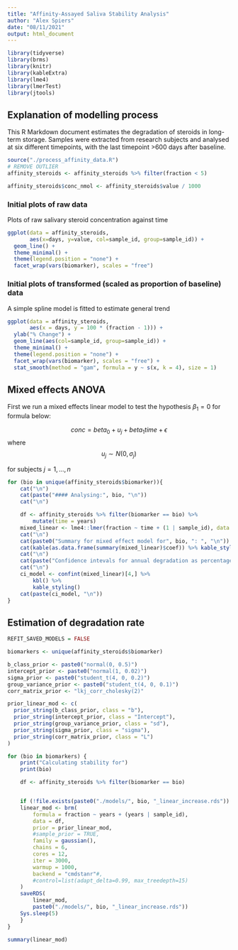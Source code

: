 ```yaml
---
title: "Affinity-Assayed Saliva Stability Analysis"
author: "Alex Spiers"
date: "08/11/2021"
output: html_document
---
```


```r
library(tidyverse)
library(brms)
library(knitr)
library(kableExtra)
library(lme4)
library(lmerTest)
library(jtools)
```

## Explanation of modelling process

This R Markdown document estimates the degradation of steroids in long-term
storage. Samples were extracted from research subjects and analysed at 
six different timepoints, with the last timepoint >600 days after baseline.

```r

source("./process_affinity_data.R")
# REMOVE OUTLIER
affinity_steroids <- affinity_steroids %>% filter(fraction < 5)

affinity_steroids$conc_nmol <- affinity_steroids$value / 1000
```

### Initial plots of raw data

Plots of raw salivary steroid concentration against time

```r
ggplot(data = affinity_steroids,
       aes(x=days, y=value, col=sample_id, group=sample_id)) +
  geom_line() +
  theme_minimal() +
  theme(legend.position = "none") +
  facet_wrap(vars(biomarker), scales = "free")
```

### Initial plots of transformed (scaled as proportion of baseline) data

A simple spline model is fitted to estimate general trend

```r
ggplot(data = affinity_steroids,
       aes(x = days, y = 100 * (fraction - 1))) +
  ylab("% Change") +
  geom_line(aes(col=sample_id, group=sample_id)) +
  theme_minimal() +
  theme(legend.position = "none") +
  facet_wrap(vars(biomarker), scales = "free") +
  stat_smooth(method = "gam", formula = y ~ s(x, k = 4), size = 1)
```

## Mixed effects ANOVA
First we run a mixed effects linear model to test the hypothesis $\beta_1 = 0$ for formula below:

$$conc = beta_0 + u_j + beta_1time + \epsilon$$
where $$u_j \sim N(0, \sigma_j)$$

for subjects $j = 1, ... ,n$

```r
for (bio in unique(affinity_steroids$biomarker)){
    cat("\n")
    cat(paste("#### Analysing:", bio, "\n"))
    cat("\n")

    df <- affinity_steroids %>% filter(biomarker == bio) %>%
        mutate(time = years)
    mixed_linear <- lme4::lmer(fraction ~ time + (1 | sample_id), data = df)
    cat("\n")
    cat(paste0("Summary for mixed effect model for", bio, ": ", "\n"))
    cat(kable(as.data.frame(summary(mixed_linear)$coef)) %>% kable_styling())
    cat("\n")
    cat(paste("Confidence intevals for annual degradation as percentage: \n"))
    cat("\n")
    ci_model <- confint(mixed_linear)[4,] %>%
        kbl() %>%
        kable_styling()
    cat(paste(ci_model, "\n"))
}
```

## Estimation of degradation rate

<!-- Only run code chunk if models are NOT all fitted --> 

```r

REFIT_SAVED_MODELS = FALSE

biomarkers <- unique(affinity_steroids$biomarker)

b_class_prior <- paste0("normal(0, 0.5)")
intercept_prior <- paste0("normal(1, 0.02)")
sigma_prior <- paste0("student_t(4, 0, 0.2)")
group_variance_prior <- paste0("student_t(4, 0, 0.1)")
corr_matrix_prior <- "lkj_corr_cholesky(2)"

prior_linear_mod <- c(
  prior_string(b_class_prior, class = "b"),
  prior_string(intercept_prior, class = "Intercept"),
  prior_string(group_variance_prior, class = "sd"),
  prior_string(sigma_prior, class = "sigma"),
  prior_string(corr_matrix_prior, class = "L")
)

for (bio in biomarkers) {
    print("Calculating stability for")
    print(bio)

    df <- affinity_steroids %>% filter(biomarker == bio)


    if (!file.exists(paste0("./models/", bio, "_linear_increase.rds")) | REFIT_SAVED_MODELS){
    linear_mod <- brm(
        formula = fraction ~ years + (years | sample_id),
        data = df,
        prior = prior_linear_mod,
        #sample_prior = TRUE,
        family = gaussian(),
        chains = 6,
        cores = 12,
        iter = 3000,
        warmup = 1000,
        backend = "cmdstanr"#,
        #control=list(adapt_delta=0.99, max_treedepth=15)
    )
    saveRDS(
        linear_mod,
        paste0("./models/", bio, "_linear_increase.rds"))
    Sys.sleep(5)
    }
}

summary(linear_mod)
```

<!-- Only run this section if models are already fitted --> 
